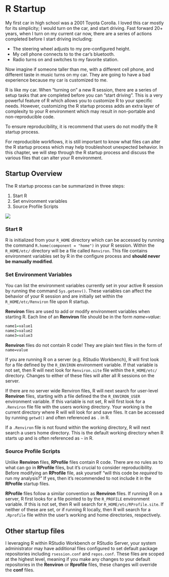 # R Startup

My first car in high school was a 2001 Toyota Corolla. I loved this car mostly for its simplicity; I would turn on the car, and start driving. Fast forward 20+ years, when I turn on my current car now, there are a series of actions completed before I start driving including:

-   The steering wheel adjusts to my pre-configured height.
-   My cell phone connects to to the car's bluetooth.
-   Radio turns on and switches to my favorite station.

Now imagine if someone taller than me, with a different cell phone, and different taste in music turns on my car. They are going to have a bad experience because my car is customized to me.

R is like my car. When "turning on" a new R session, there are a series of setup tasks that are completed before you can "start driving". This is a very powerful feature of R which allows you to customize R to your specific needs. However, customizing the R startup process adds an extra layer of complexity to your R environment which may result in non-portable and non-reproducible code.

::: callout-warning
To ensure reproducibility, it is recommend that users do not modify the R startup process.
:::

For reproducible workflows, it is still important to know what files can alter the R startup process which may help troubleshoot unexpected behavior. In this chapter, we will step through the R startup process and discuss the various files that can alter your R environment.

## Startup Overview

The R startup process can be summarized in three steps:

1.  Start R
2.  Set environment variables
3.  Source Profile Scripts

![](/images/r_startup.jpg){fig-align="center"}

### Start R

R is initialized from your `R_HOME` directory which can be accessed by running the command `R.home(component = "home")` in your R session. Within the `R_HOME/etc/` directory will be a file called `Renviron`. This file contains environment variables set by R in the configure process and **should never be manually modified**.

### Set Environment Variables

You can list the environment variables currently set in your active R session by running the command `Sys.getenv()`. These variables can affect the behavior of your R session and are initially set within the `R_HOME/etc/Renviron` file upon R startup.

**Renviron** files are used to add or modify environment variables when starting R. Each line of an **Renviron** file should be in the form *name=value*:

``` r
name1=value1
name2=value2
name3=value3
```

::: callout-important
**Renviron** files do not contain R code! They are plain text files in the form of `name=value`
:::

If you are running R on a server (e.g. RStudio Workbench), R will first look for a file defined by the `R_ENVIRON` environment variable. If that variable is not set, then R will next look for `Renviron.site` file within the `R_HOME/etc/` directory. Changes to either of these files will alter all R sessions on the server.

If there are no server wide Renviron files, R will next search for user-level **Renviron** files, starting with a file defined the the `R_ENVIRON_USER` environment variable. If this variable is not set, R will first look for a `.Renviron` file file with the users working directory. Your working is the current directory where R will will look for and save files. It can be accessed by running `getwd()` and often referenced as `.` in R.

If a `.Renviron` file is not found within the working directory, R will next search a users home directory. This is the default working directory when R starts up and is often referenced as `~` in R.

### Source Profile Scripts

Unlike **Renviron** files, **RProfile** files contain R code. There are no rules as to what can go in **RProfile** files, but it's crucial to consider reproducibility. Before modifying an **RProfile** file, ask yourself "will this code be *required* to run my analysis?" If yes, then it's recommended to not include it in the **RProfile** startup files.

**RProfile** files follow a similar convention as **Renviron** files. If running R on a server, R first looks for a file pointed to by the `R_PROFILE` environment variable. If this is not set, then R will search for `R_HOME/etc/RProfile.site`. If neither of these are set, or if running R locally, then R will search for a `.Rprofile` file within the user's working and home directories, respectively.

## Other startup files

I leveraging R within RStudio Workbench or RStudio Server, your system administrator may have additional files configured to set default package repositories including `rsession.conf` and `repos.conf`. These files are scoped at the highest level, meaning if you make any changes to your default repositories in the **Renviron** or **Rprofile** files, these changes will override the **conf** files.
